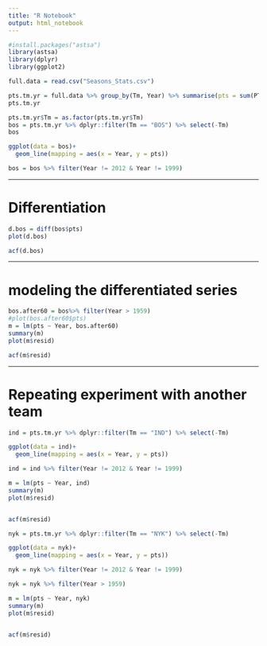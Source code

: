 ```yaml
---
title: "R Notebook"
output: html_notebook
---
```


```r
#install.packages("astsa")
library(astsa)
library(dplyr)
library(ggplot2)
```

```r
full.data = read.csv("Seasons_Stats.csv")
```



```r
pts.tm.yr = full.data %>% group_by(Tm, Year) %>% summarise(pts = sum(PTS))
pts.tm.yr
```


```r
pts.tm.yr$Tm = as.factor(pts.tm.yr$Tm)
bos = pts.tm.yr %>% dplyr::filter(Tm == "BOS") %>% select(-Tm)
bos
```


```r
ggplot(data = bos)+
  geom_line(mapping = aes(x = Year, y = pts))
```

```r
bos = bos %>% filter(Year != 2012 & Year != 1999)
```

---------

# Differentiation

```r
d.bos = diff(bos$pts)
plot(d.bos)
```

```r
acf(d.bos)
```


--------

# modeling the differentiated series 

```r
bos.after60 = bos%>% filter(Year > 1959)
#plot(bos.after60$pts)
m = lm(pts ~ Year, bos.after60)
summary(m)
plot(m$resid)
```


```r
acf(m$resid)
```

----

# Repeating experiment with another team 

```r
ind = pts.tm.yr %>% dplyr::filter(Tm == "IND") %>% select(-Tm)

ggplot(data = ind)+
  geom_line(mapping = aes(x = Year, y = pts))

ind = ind %>% filter(Year != 2012 & Year != 1999)

m = lm(pts ~ Year, ind)
summary(m)
plot(m$resid)


acf(m$resid)
```




```r
nyk = pts.tm.yr %>% dplyr::filter(Tm == "NYK") %>% select(-Tm)

ggplot(data = nyk)+
  geom_line(mapping = aes(x = Year, y = pts))

nyk = nyk %>% filter(Year != 2012 & Year != 1999)

nyk = nyk %>% filter(Year > 1959)

m = lm(pts ~ Year, nyk)
summary(m)
plot(m$resid)


acf(m$resid)
```

